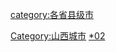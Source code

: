{{Catnav|頁面分類|各種主題的頁面分類|依中国各省来作的分类|中国各省行政区划|山西行政区划}}
{{Catnav|頁面分類|各種主題的頁面分類|依中国各省来作的分类|中国各省城市|山西城市}}

[[Category:山西城市|Category:山西城市]]
[[Category:山西县级行政区|*02]]
[[category:各省县级市|category:各省县级市]]